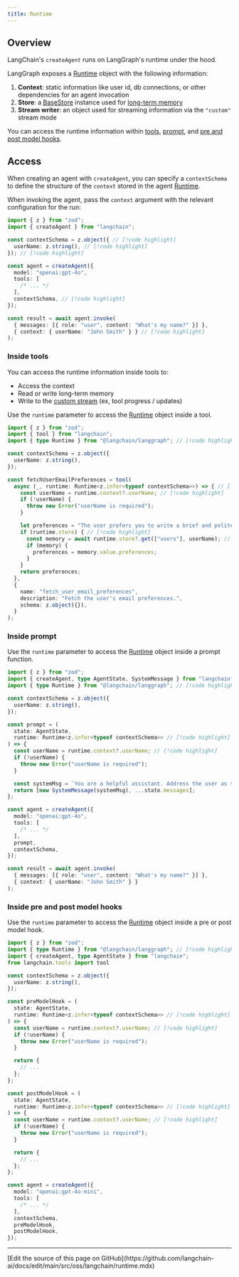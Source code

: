 ```yaml
---
title: Runtime
---
```



<AlphaCallout />

## Overview


LangChain's `createAgent` runs on LangGraph's runtime under the hood.

LangGraph exposes a [Runtime](https://reference.langchain.com/javascript/interfaces/_langchain_langgraph.index.Runtime.html) object with the following information:

1. **Context**: static information like user id, db connections, or other dependencies for an agent invocation
2. **Store**: a [BaseStore](https://langchain-ai.github.io/langgraphjs/reference/classes/checkpoint.BaseStore.html) instance used for [long-term memory](/oss/javascript/langchain/long-term-memory)
3. **Stream writer**: an object used for streaming information via the `"custom"` stream mode

You can access the runtime information within [tools](#inside-tools), [prompt](#inside-prompt), and [pre and post model hooks](#inside-pre-and-post-model-hooks).

## Access


When creating an agent with `createAgent`, you can specify a `contextSchema` to define the structure of the `context` stored in the agent [Runtime](https://reference.langchain.com/javascript/interfaces/_langchain_langgraph.index.Runtime.html).


When invoking the agent, pass the `context` argument with the relevant configuration for the run:


```ts
import { z } from "zod";
import { createAgent } from "langchain";

const contextSchema = z.object({ // [!code highlight]
  userName: z.string(), // [!code highlight]
}); // [!code highlight]

const agent = createAgent({
  model: "openai:gpt-4o",
  tools: [
    /* ... */
  ],
  contextSchema, // [!code highlight]
});

const result = await agent.invoke(
  { messages: [{ role: "user", content: "What's my name?" }] },
  { context: { userName: "John Smith" } } // [!code highlight]
);
```


### Inside tools

You can access the runtime information inside tools to:

* Access the context
* Read or write long-term memory
* Write to the [custom stream](/oss/javascript/langchain/streaming#custom-updates) (ex, tool progress / updates)


Use the `runtime` parameter to access the [Runtime](https://reference.langchain.com/javascript/interfaces/_langchain_langgraph.index.Runtime.html) object inside a tool.

```ts
import { z } from "zod";
import { tool } from "langchain";
import { type Runtime } from "@langchain/langgraph"; // [!code highlight]

const contextSchema = z.object({
  userName: z.string(),
});

const fetchUserEmailPreferences = tool(
  async (_, runtime: Runtime<z.infer<typeof contextSchema>>) => { // [!code highlight]
    const userName = runtime.context?.userName; // [!code highlight]
    if (!userName) {
      throw new Error("userName is required");
    }

    let preferences = "The user prefers you to write a brief and polite email.";
    if (runtime.store) { // [!code highlight]
      const memory = await runtime.store?.get(["users"], userName); // [!code highlight]
      if (memory) {
        preferences = memory.value.preferences;
      }
    }
    return preferences;
  },
  {
    name: "fetch_user_email_preferences",
    description: "Fetch the user's email preferences.",
    schema: z.object({}),
  }
);
```


### Inside prompt


Use the `runtime` parameter to access the [Runtime](https://reference.langchain.com/javascript/interfaces/_langchain_langgraph.index.Runtime.html) object inside a prompt function.

```ts
import { z } from "zod";
import { createAgent, type AgentState, SystemMessage } from "langchain";
import { type Runtime } from "@langchain/langgraph"; // [!code highlight]

const contextSchema = z.object({
  userName: z.string(),
});

const prompt = (
  state: AgentState,
  runtime: Runtime<z.infer<typeof contextSchema>> // [!code highlight]
) => {
  const userName = runtime.context?.userName; // [!code highlight]
  if (!userName) {
    throw new Error("userName is required");
  }

  const systemMsg = `You are a helpful assistant. Address the user as ${userName}.`; // [!code highlight]
  return [new SystemMessage(systemMsg), ...state.messages];
};

const agent = createAgent({
  model: "openai:gpt-4o",
  tools: [
    /* ... */
  ],
  prompt,
  contextSchema,
});

const result = await agent.invoke(
  { messages: [{ role: "user", content: "What's my name?" }] },
  { context: { userName: "John Smith" } }
);
```


### Inside pre and post model hooks



Use the `runtime` parameter to access the [Runtime](https://reference.langchain.com/javascript/interfaces/_langchain_langgraph.index.Runtime.html) object inside a pre or post model hook.

```ts
import { z } from "zod";
import { type Runtime } from "@langchain/langgraph"; // [!code highlight]
import { createAgent, type AgentState } from "langchain";
from langchain.tools import tool

const contextSchema = z.object({
  userName: z.string(),
});

const preModelHook = (
  state: AgentState,
  runtime: Runtime<z.infer<typeof contextSchema>> // [!code highlight]
) => {
  const userName = runtime.context?.userName; // [!code highlight]
  if (!userName) {
    throw new Error("userName is required");
  }

  return {
    // ...
  };
};

const postModelHook = (
  state: AgentState,
  runtime: Runtime<z.infer<typeof contextSchema>> // [!code highlight]
) => {
  const userName = runtime.context?.userName; // [!code highlight]
  if (!userName) {
    throw new Error("userName is required");
  }

  return {
    // ...
  };
};

const agent = createAgent({
  model: "openai:gpt-4o-mini",
  tools: [
    /* ... */
  ],
  contextSchema,
  preModelHook,
  postModelHook,
});
```

---

<Callout icon="pen-to-square" iconType="regular">
  [Edit the source of this page on GitHub](https://github.com/langchain-ai/docs/edit/main/src/oss/langchain/runtime.mdx)
</Callout>
